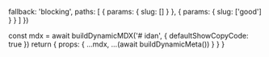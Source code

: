
  fallback: 'blocking',
  paths: [
    {
      params: {
        slug: []
      }
    },
    {
      params: {
        slug: ['good']
      }
    }
  ]
})

  const mdx = await buildDynamicMDX('# idan', {
    defaultShowCopyCode: true
  })
  return {
    props: {
      ...mdx,
      ...(await buildDynamicMeta())
    }
  }
}

<RemoteContent />
